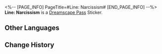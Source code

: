 <%-- [PAGE_INFO]
PageTitle=#Line: Narcissism#
[END_PAGE_INFO] --%>
{{Stub|Location information}}
{{Item Infobox
|id          = 223273
|image       = Dreamscape Pass Sticker Text.png
|type        = Dreamscape Pass Sticker
|type2       = Talking Clock Stickers
|invCategory = 
|rarity      = 4
|effect      = Digital stickers that can be used to decorate the pages of the Dreamtour Handbook. They come in many different styles.
|description = 
|source1     = [[Make the (self-proclaimed) tallest Pepeshi feel happy]]
}}
{{Description|A mirror is the greatest invention in the world, for it can reflect the image of me, the most flawless being in the world!}}
'''Line: Narcissism''' is a [[Dreamscape Pass]] Sticker.

==Other Languages==
{{Other Languages
|en   = Line: Narcissism
|zhs  = 台词：自恋
|zht  = 台詞：自戀
|ja   = セリフ：ナルシシズム
|ko   = 대사: 자아도취
|es   = Guion: Narcisismo
|fr   = Réplique : narcissisme
|ru   = Реплика: Нарциссизм
|th   = บทพูด: หลงตัวเอง
|vi   = Lời Thoại: Tự Luyến
|de   = Spruch: Narzissmus
|id   = Dialog: Narsistik
|pt   = Linha: Narcisismo
}}

==Change History==
{{Change History|2.0}}